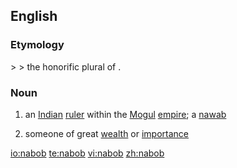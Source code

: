 ==English==

===Etymology===
{{etyl|ur}} > {{etyl|fa}} > the honorific plural of {{etyl|ar}} {{term|نائب|tr=nā’ib|sc=Arab||deputy}}.

===Noun===
{{en-noun}}

# an [[Indian]] [[ruler]] within the [[Mogul]] [[empire]]; a [[nawab]]
# {{context|by extension}} someone of great [[wealth]] or [[importance]]

[[io:nabob]]
[[te:nabob]]
[[vi:nabob]]
[[zh:nabob]]